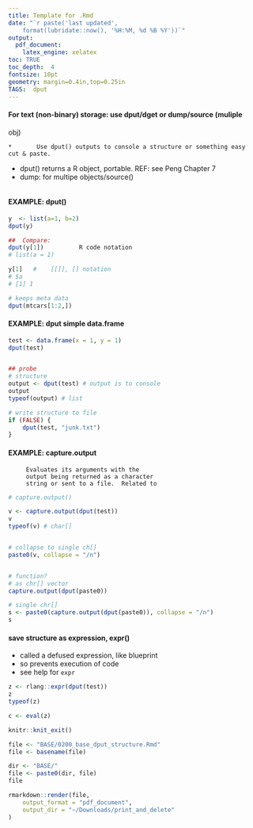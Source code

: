 ```yaml
--- 
title: Template for .Rmd 
date: "`r paste('last updated', 
    format(lubridate::now(), '%H:%M, %d %B %Y'))`"
output: 
  pdf_document: 
    latex_engine: xelatex
toc: TRUE 
toc_depth:  4 
fontsize: 10pt 
geometry: margin=0.4in,top=0.25in 
TAGS:  dput
---
```


####  For text (non-binary) storage:  use dput/dget or dump/source (muliple
obj)  

	*		Use dput() outputs to console a structure or something easy cut & paste.
  *  dput() returns a R object,  portable.  REF:  see Peng Chapter 7  
  *  dump: for multipe objects/source()  

```r
``` 

#### EXAMPLE:   dput()  

```r
y  <- list(a=1, b=2)
dput(y)

##  Compare:
dput(y[1])          R code notation
# list(a = 1)

y[1]   #    [[]], [] notation
# $a
# [1] 1

# keeps meta data
dput(mtcars[1:2,])
```

#### EXAMPLE:  dput simple data.frame  

```r
test <- data.frame(x = 1, y = 1)
dput(test)


## probe
# structure
output <- dput(test) # output is to console
output
typeof(output) # list

# write structure to file
if (FALSE) {
    dput(test, "junk.txt")
}
```

#### EXAMPLE:  capture.output 
```
     Evaluates its arguments with the
     output being returned as a character
     string or sent to a file.  Related to
```

```r
# capture.output()

v <- capture.output(dput(test))
v
typeof(v) # char[]


# collapse to single ch[]
paste0(v, collapse = "/n")


# function?
# as chr[] vector
capture.output(dput(paste0))

# single chr[]
s <- paste0(capture.output(dput(paste0)), collapse = "/n")
s
```

#### save structure as expression, expr()
  *  called a defused expression, like blueprint
  *  so prevents execution of code
  *  see help for `expr`
```r
z <- rlang::expr(dput(test))
z
typeof(z)

c <- eval(z)
```

```r
knitr::knit_exit()
```

```r
file <- "BASE/0200_base_dput_structure.Rmd"
file <- basename(file)

dir <- "BASE/"
file <- paste0(dir, file)
file

rmarkdown::render(file,
    output_format = "pdf_document",
    output_dir = "~/Downloads/print_and_delete"
)
```
